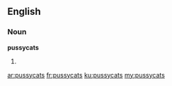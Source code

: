 ==English==

===Noun===
'''pussycats'''

# {{plural of|pussycat}}

[[ar:pussycats]]
[[fr:pussycats]]
[[ku:pussycats]]
[[my:pussycats]]